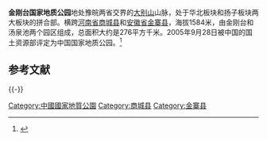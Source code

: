 '''金刚台国家地质公园'''地处豫皖两省交界的[[大别山|大别山]]山脉，处于华北板块和扬子板块两大板块的拼合部。横跨[[河南省|河南省]][[商城县|商城县]]和[[安徽省|安徽省]][[金寨县|金寨县]]，海拔1584米，由金刚台和汤泉池两个园区组成，总面积大约是276平方千米。2005年9月28日被中国的国土资源部评定为中国国家地质公园。<ref>{{cite web|url=http://www.hnscxly.com/jpjq/200911/11404.html|title=金刚台国家地质公园|publisher=商城网|date=2009-11-08|deadurl=yes|archiveurl=https://web.archive.org/web/20120823021116/http://www.hnscxly.com/jpjq/200911/11404.html|archivedate=2012-08-23}}</ref>

== 参考文献 ==
{{Reflist}}

{{-}}
{{中国国家地质公园}}

[[Category:中國國家地質公園|Category:中國國家地質公園]]
[[Category:商城县|Category:商城县]]
[[Category:金寨县|Category:金寨县]]

{{地质小作品}}